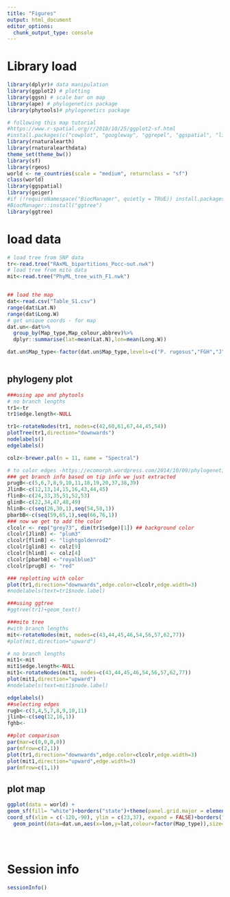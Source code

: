 ```yaml
---
title: "Figures"
output: html_document
editor_options: 
  chunk_output_type: console
---
```


# Library load
```r

library(dplyr)# data manipulation
library(ggplot2) # plotting
library(ggsn) # scale bar on map
library(ape) # phylogenetics package
library(phytools)# phylogenetics package

# following this map tutorial
#https://www.r-spatial.org/r/2018/10/25/ggplot2-sf.html
#install.packages(c("cowplot", "googleway", "ggrepel", "ggspatial", "libwgeom", "sf", "rnaturalearth", "rnaturalearthdata"))
library(rnaturalearth)
library(rnaturalearthdata)
theme_set(theme_bw())
library(sf)
library(rgeos)
world <- ne_countries(scale = "medium", returnclass = "sf")
class(world)
library(ggspatial)
library(geiger)
#if (!requireNamespace("BiocManager", quietly = TRUE)) install.packages("BiocManager")
#BiocManager::install("ggtree")
library(ggtree)
```

# load data

```r
# load tree from SNP data 
tr<-read.tree("RAxML_bipartitions_Pocc-out.nwk")
# load tree from mito data
mit<-read.tree("PhyML_tree_with_F1.nwk")


## load the map
dat<-read.csv("Table_S1.csv")
range(dat$Lat.N)
range(dat$Long.W)
# get unique coords - for map
dat.un<-dat%>%
  group_by(Map_type,Map_colour,abbrev)%>%
  dplyr::summarise(lat=mean(Lat.N),lon=mean(Long.W))

dat.un$Map_type<-factor(dat.un$Map_type,levels=c("P. rugosus","FGH","J","P. barbatus","P. occidentalis","P. desertorum"))



```

## phylogeny plot

```r
###using ape and phytools
# no branch lengths
tr1<-tr
tr1$edge.length<-NULL

tr1<-rotateNodes(tr1, nodes=c(42,60,61,67,44,45,54))
plotTree(tr1,direction="downwards")
nodelabels()
edgelabels()

colz<-brewer.pal(n = 11, name = "Spectral")

# to color edges -https://ecomorph.wordpress.com/2014/10/09/phylogenetic-trees-in-r-4/
### get branch info based on tip info we just extracted
prugB<-c(5,6,7,8,9,10,11,18,19,20,37,38,39)
JlinB<-c(12,13,14,15,16,43,44,45)
flinB<-c(24,33,35,51,52,53)
glinB<-c(22,34,47,48,49)
hlinB<-c(seq(26,30,1),seq(54,58,1))
pbarbB<-c(seq(59,65,1),seq(66,76,1))
### now we get to add the color
clcolr <- rep("grey73", dim(tr1$edge)[1]) ## background color
clcolr[JlinB] <- "plum3"
clcolr[flinB] <- "lightgoldenrod2"
clcolr[glinB] <- colz[9]
clcolr[hlinB] <- colz[4]
clcolr[pbarbB] <-"royalblue3"
clcolr[prugB] <- "red"

### replotting with color
plot(tr1,direction="downwards",edge.color=clcolr,edge.width=3)
#nodelabels(text=tr1$node.label)

###using ggtree
#ggtree(tr1)+geom_text()

###mito tree
#with branch lengths
mit<-rotateNodes(mit, nodes=c(43,44,45,46,54,56,57,62,77))
#plot(mit,direction="upward")

# no branch lengths
mit1<-mit
mit1$edge.length<-NULL
mit1<-rotateNodes(mit1, nodes=c(43,44,45,46,54,56,57,62,77))
plot(mit1,direction="upward")
#nodelabels(text=mit1$node.label)

edgelabels()
##selecting edges
rugb<-c(3,4,5,7,8,9,10,11)
jlinb<-c(seq(12,16,1))
fghb<-

##plot comparison
par(mar=c(0,0,0,0))
par(mfrow=c(2,1))
plot(tr1,direction="downwards",edge.color=clcolr,edge.width=3)
plot(mit1,direction="upward",edge.width=3)
par(mfrow=c(1,1))


```

## plot map

```r
ggplot(data = world) +
geom_sf(fill= "white")+borders("state")+theme(panel.grid.major = element_line(color = gray(.5), linetype = "dashed", size = 0.5), panel.background = element_rect(fill = "aliceblue"))+
coord_sf(xlim = c(-120,-90), ylim = c(23,37), expand = FALSE)+borders("state")+
  geom_point(data=dat.un,aes(x=lon,y=lat,colour=factor(Map_type)),size=2)+scale_color_manual(values=c("red","violet","goldenrod","blue","grey","black"),name="Species/Lineage")+xlab("Longitude")+ylab("Latitude")+theme(legend.text = element_text(face = "italic"))+ annotation_scale() #geom_text(data=dat.un,aes(x=jitter(lon),y=jitter(lat),label=abbrev),size=3)





```


# Session info
```r

sessionInfo()


```
